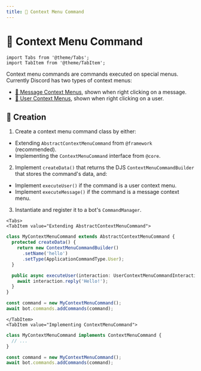 ```yaml
---
title: 🧾 Context Menu Command
---
```


# 🧾 Context Menu Command

```mdx-code-block
import Tabs from '@theme/Tabs';
import TabItem from '@theme/TabItem';
```

Context menu commands are commands executed on special menus. Currently Discord has two types of context menus:

* [🔗 Message Context Menus](https://discord.com/developers/docs/interactions/application-commands#message-commands), shown when right clicking on a message.
* [🔗 User Context Menus](https://discord.com/developers/docs/interactions/application-commands#user-commands), shown when right clicking on a user.

## 👷 Creation

1. Create a context menu command class by either:

* Extending `AbstractContextMenuCommand` from `@framework` (recommended).
* Implementing the `ContextMenuCommand` interface from `@core`.

2. Implement `createData()` that returns the DJS `ContextMenuCommandBuilder` that stores the command's data, and:
* Implement `executeUser()` if the command is a user context menu.
* Implement `executeMessage()` if the command is a message context menu.

3. Instantiate and register it to a bot's `CommandManager`.

```mdx-code-block
<Tabs>
<TabItem value="Extending AbstractContextMenuCommand">
```

```ts
class MyContextMenuCommand extends AbstractContextMenuCommand {
  protected createData() {
    return new ContextMenuCommandBuilder()
      .setName('hello')
      .setType(ApplicationCommandType.User);
  }

  public async executeUser(interaction: UserContextMenuCommandInteraction) {
    await interaction.reply('Hello!');
  }
}

const command = new MyContextMenuCommand();
await bot.commands.addCommands(command);
```

```mdx-code-block
</TabItem>
<TabItem value="Implementing ContextMenuCommand">
```


```ts
class MyContextMenuCommand implements ContextMenuCommand {
  // ...
}

const command = new MyContextMenuCommand();
await bot.commands.addCommands(command);
```

